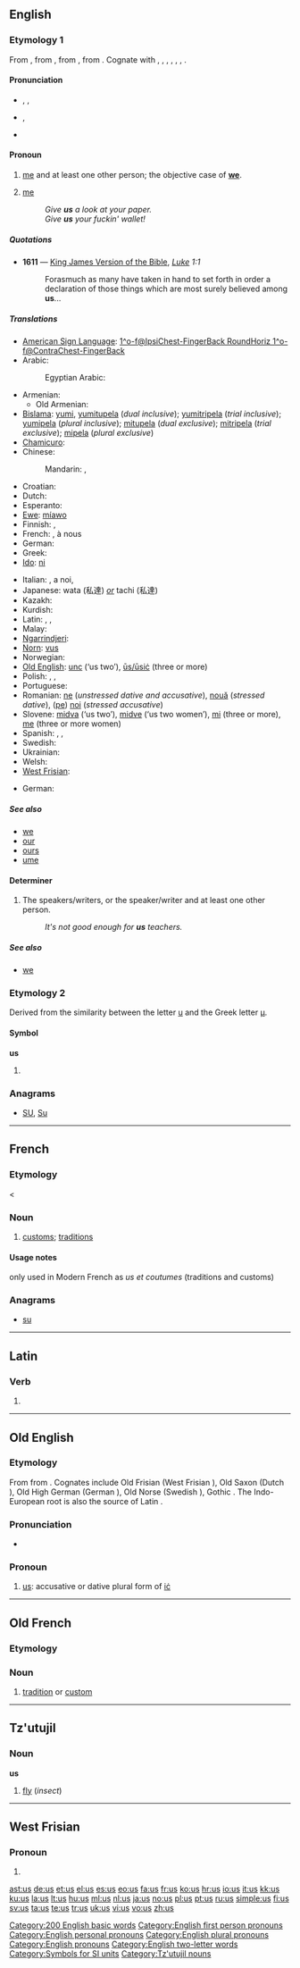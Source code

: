 {{wikipedia}}
{{also|Appendix:Variations of "us"}}
==English==

{{rank|must|these|two|89|us|before|see|over}}

===Etymology 1===
From {{etyl|enm}} {{term|us|lang=enm}}, from {{etyl|ang}} {{term|us|ūs|tr=dative|us|lang=ang}}, from {{proto|Germanic|uns|us|lang=en}}, from {{proto|Indo-European|ne-||nō-||n-ge-||n-sme-|us|lang=en}}. Cognate with {{etyl|fry|-}} {{term|us|lang=fry}}, {{term|os||us|lang=fry}}, {{etyl|nds|-}} {{term|us||us|lang=nds}}, {{etyl|nl|-}} {{term|ons||us|lang=nl}}, {{etyl|de|-}} {{term|uns||us|lang=de}}, {{etyl|da|-}} {{term|os||us|lang=da}}, {{etyl|la|-}} {{term|nos|nōs|we, us|lang=la}}.

====Pronunciation====
* {{qualifier|stressed}} {{enPR|ŭs}}, {{IPA|/ʌs/}}, {{SAMPA|/Vs/}}
* {{qualifier|unstressed}} {{IPA|/əs/}}, {{SAMPA|/@s/}}
* {{audio|en-us-us.ogg|Audio (US)}}
*: {{rhymes|ʌs}}

====Pronoun====
{{en-pron}}

# {{personal}} [[me]] and at least one other person; the objective case of '''[[we]]'''.
# {{colloquial}} [[me]]
#: ''Give '''us''' a look at your paper.''
#: ''Give '''us''' your fuckin' wallet!''

=====Quotations=====
* '''1611''' — [[w:King James Version of the Bible|King James Version of the Bible]], ''[[s:Bible (King James)/Luke|Luke]] 1:1''
*: Forasmuch as many have taken in hand to set forth in order a declaration of those things which are most surely believed among '''us'''...

=====Translations=====
{{trans-top|objective case of "we"}}
* [[American Sign Language]]: [[1^o-f@IpsiChest-FingerBack RoundHoriz 1^o-f@ContraChest-FingerBack]]
* Arabic: {{t-|ar|نا|alt=ـنا|tr=-naa}}
*: Egyptian Arabic: {{tø|arz|نا|alt=ـنا|tr=-naa|sc=Arab|xs=Egyptian Arabic}}
* Armenian: {{l|hy|մեզ|tr=mez}}
** Old Armenian: {{l|xcl|մեզ|tr=mez}}
* [[Bislama]]: [[yumi]], [[yumitupela]] (''dual inclusive''); [[yumitripela]] (''trial inclusive''); [[yumipela]] (''plural inclusive''); [[mitupela]] (''dual exclusive''); [[mitripela]] (''trial exclusive''); [[mipela]] (''plural exclusive'')
* [[Chamicuro]]: {{tø|ccc|a'ti}}
* Chinese:
*: Mandarin: {{t-|cmn|我們|sc=Hani}}, {{t-|cmn|我们|tr=wǒmen|sc=Hani}}
* Croatian: {{t+|hr|nas}}
* Dutch: {{t+|nl|ons}}
* Esperanto: {{t+|eo|nin|xs=Esperanto}}
* [[Ewe]]: [[míawo]]
* Finnish: {{t+|fi|meidät}},  {{t+|fi|meitä}}
* French: {{t+|fr|nous}}, à nous
* German: {{t+|de|uns}}
* Greek: {{t|el|μας|tr=mas}}
* [[Ido]]: [[ni]]
{{trans-mid}}
* Italian: {{t+|it|noi}}, a noi, {{t+|it|ci}}
* Japanese: wata (私達) ''[[or]]'' tachi (私達)
* Kazakh: {{t|kk|бізді|tr=bizdi|sc=Cyrl|xs=Kazakh}}
* Kurdish: {{ku-Arab|[[ئێمه‌]]}}
* Latin: {{qualifier|acc}} {{t|la|nos}}, {{qualifier|dative}} {{t|la|nobis}}, {{qualifier|ablative}} {{t|la|nobis}}
* Malay: {{t+|ms|kita|xs=Malay}}
* [[Ngarrindjeri]]: {{tø|nay|ngatjagha}}
* [[Norn]]: [[vus]]
* Norwegian: {{t+|no|oss}}
* [[Old English]]: [[unc]] (‘us two’), [[us#Old English|ūs/ūsiċ]] (three or more)
* Polish: {{t-|pl|nas}}, {{t+|pl|nam}}, {{t-|pl|nami}}
* Portuguese: {{t+|pt|nos}}
* Romanian: [[ne]] (''unstressed dative and accusative''), [[nouă]] (''stressed dative''), ([[pe]]) [[noi]] (''stressed accusative'')
* Slovene: [[midva]] (‘us two’), [[midve]] (‘us two women’), [[mi]] (three or more), [[me]] (three or more women)
* Spanish: {{t+|es|nos}}, {{t+|es|nosotros}}, {{t-|es|nosotras}}
* Swedish: {{t+|sv|oss}}
* Ukrainian: {{t+|uk|нас|tr=nas|xs=Ukrainian}}
* Welsh: {{t-|cy|ni|xs=Welsh}}
* [[West Frisian]]: {{t+|fy|ús|xs=West Frisian}}
{{trans-bottom}}

<!--Add COLLOQUIAL translations here, where these exist-->
{{trans-top|colloquial: me}}
* German: {{t+|de|uns}}
{{trans-mid}}
{{trans-bottom}}

=====See also=====
* [[we]]
* [[our]]
* [[ours]]
* [[ume]]

====Determiner====
{{en-det}}

# The speakers/writers, or the speaker/writer and at least one other person.
#: ''It's not good enough for '''us''' teachers.''

=====See also=====
* [[we]]

===Etymology 2===
Derived from the similarity between the letter [[u]] and the Greek letter [[µ]].

====Symbol====
'''us'''

# {{alternative spelling of|µs}}

===Anagrams===
* [[SU#English|SU]], [[Su#English|Su]]

[[Category:200 English basic words]]
[[Category:English first person pronouns]]
[[Category:English personal pronouns]]
[[Category:English plural pronouns]]
[[Category:English pronouns]]
[[Category:English two-letter words]]
[[Category:Symbols for SI units]]

----

==French==

===Etymology===
{{etyl|fro|fr}} {{term|us|lang=fro}} < {{etyl|la|fr}} {{term|usus|lang=la}}

===Noun===
{{infl|fr|noun|g=m|g2=p}}

# {{plurale tantum|lang=fr}} [[customs]]; [[traditions]]

====Usage notes====
only used in Modern French as ''us et coutumes'' (traditions and customs)

===Anagrams===
* [[su#French|su]]

----

==Latin==

===Verb===
{{la-verb-form|us esse}}

# {{conjugation of|absto|abstō|perf|pass|inf|lang=la}}

----

==Old English==

===Etymology===
From {{proto|Germanic|lang=ang}} from {{proto|Indo-European|n̥s||nes|lang=ang}}. Cognates include Old Frisian {{term|us|ūs|lang=ofs}} (West Frisian {{term|us|ús|lang=fy}}), Old Saxon {{term|us|ūs|lang=osx}} (Dutch {{term|ons|lang=nl}}), Old High German {{term|uns|lang=goh}} (German {{term|uns|lang=de}}), Old Norse {{term|oss|lang=non}} (Swedish {{term|oss|lang=sv}}), Gothic {{term|𐌿𐌽𐍃|tr=uns|lang=got|sc=Goth}}.  The Indo-European root is also the source of Latin {{term|nos|lang=la}}.

===Pronunciation===
* {{IPA|/uːs/|lang=ang}}

===Pronoun===
{{infl|ang|pronoun|head=ūs|personal pronoun}}

# [[us#English|us]]: accusative or dative plural form of [[ic#Old English|iċ]]

----

==Old French==

===Etymology===
{{etyl|la|fro}} {{term|usus|lang=la}}

===Noun===
{{fro-noun-m|us|us|us}}

# [[tradition]] or [[custom]]

----

==Tz'utujil==

===Noun===
'''us'''

# [[fly]] (''insect'')

[[Category:Tz'utujil nouns]]

----

==West Frisian==

===Pronoun===
{{infl|fy|pronoun}}

# {{alternative form of|[[ús]]|lang=fy}}

[[ast:us]]
[[de:us]]
[[et:us]]
[[el:us]]
[[es:us]]
[[eo:us]]
[[fa:us]]
[[fr:us]]
[[ko:us]]
[[hr:us]]
[[io:us]]
[[it:us]]
[[kk:us]]
[[ku:us]]
[[la:us]]
[[lt:us]]
[[hu:us]]
[[ml:us]]
[[nl:us]]
[[ja:us]]
[[no:us]]
[[pl:us]]
[[pt:us]]
[[ru:us]]
[[simple:us]]
[[fi:us]]
[[sv:us]]
[[ta:us]]
[[te:us]]
[[tr:us]]
[[uk:us]]
[[vi:us]]
[[vo:us]]
[[zh:us]]